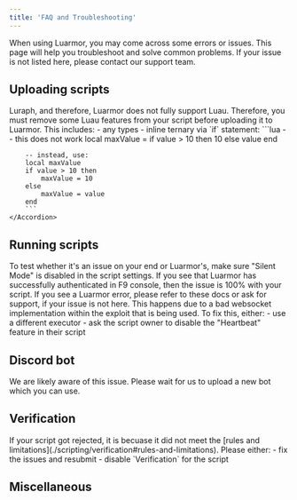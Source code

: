 ```yaml
---
title: 'FAQ and Troubleshooting'
---
```


When using Luarmor, you may come across some errors or issues. This page will help you troubleshoot and solve common problems. If your issue is not listed here, please contact our support team.

## Uploading scripts

<AccordionGroup>
    <Accordion title="Luau is not fully supported">
        Luraph, and therefore, Luarmor does not fully support Luau. Therefore, you must remove some Luau features from your script before uploading it to Luarmor. This includes:
        - any types
        - inline ternary via `if` statement:
        ```lua
        -- this does not work
        local maxValue = if value > 10 then 10 else value end

        -- instead, use:
        local maxValue
        if value > 10 then
            maxValue = 10
        else
            maxValue = value
        end
        ```
    </Accordion>
</AccordionGroup>

## Running scripts

<AccordionGroup>
    <Accordion title="Your script isn't working">
        To test whether it's an issue on your end or Luarmor's, make sure "Silent Mode" is disabled in the script settings. If you see that Luarmor has successfully authenticated in F9 console, then the issue is 100% with your script. If you see a Luarmor error, please refer to these docs or ask for support, if your issue is not here.
    </Accordion>
    <Accordion title="attempt to index thread with 'Send'">
        This happens due to a bad websocket implementation within the exploit that is being used. To fix this, either:
        - use a different executor
        - ask the script owner to disable the "Heartbeat" feature in their script
    </Accordion>
</AccordionGroup>


## Discord bot

<AccordionGroup>
    <Accordion title="This bot can't join more servers">
        We are likely aware of this issue. Please wait for us to upload a new bot which you can use.
    </Accordion>
</AccordionGroup>


## Verification

<AccordionGroup>
    <Accordion title="Rejection">
        If your script got rejected, it is becuase it did not meet the [rules and limitations](./scripting/verification#rules-and-limitations). Please either:
        - fix the issues and resubmit
        - disable `Verification` for the script
    </Accordion>
</AccordionGroup>

## Miscellaneous

<AccordionGroup>

</AccordionGroup>
